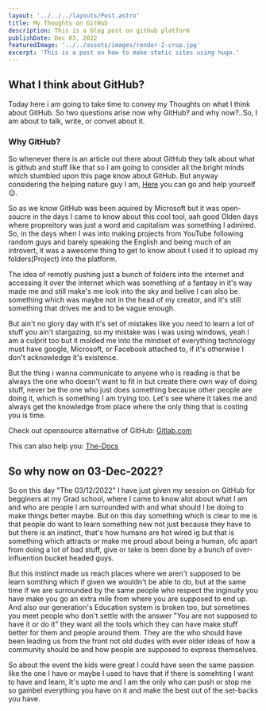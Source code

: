 ```yaml
---
layout: '../../../layouts/Post.astro'
title: My Thoughts on GitHub
description: This is a blog post on github platform
publishDate: Dec 03, 2022
featuredImage: '../../assets/images/render-2-crop.jpg'
excerpt: 'This is a post on how to make static sites using hugo.'
---
```


## What I think about GitHub?

Today here i am going to take time to convey my Thoughts on what I think about GitHub. So two questions arise now why GitHub? and why now?..So, I am about to talk, write, or convet about it.

### Why GitHub?
So whenever there is an article out there about GitHub they talk about what is github and stuff like that so I am going to consider all the bright minds which stumbled upon this page know about GitHub. But anyway considering the helping nature guy I am, [Here](https://docs.github.com/en) you can go and help yourself 😉.

So as we know GitHub was been aquired by Microsoft but it was open-soucre in the days I came to know about this cool tool, aah good Olden days where propreitory was just a word and capitalism was something I admired. So, in the days when I was into making projects from YouTube following random guys and barely speaking the English and being much of an introvert, it was a awesome thing to get to know about I used it to upload my folders(Project) into the platform.

The idea of remotly pushing just a bunch of folders into the internet and accessing it over the internet which was something of a fantasy in it's way made me and still make's me look into the sky and belive I can also be something which was maybe not in the head of my creator, and it's still something that drives me and to be vague enough.


But ain't no glory day with it's set of mistakes like you need to learn a lot of stuff you ain't stargazing, so my mistake was i was using windows, yeah I am a culprit too but it molded me into the mindset of everything technology must have google, Microsoft, or Facebook attached to, if it's otherwise I don't acknowledge it's existence.

But the thing i wanna communicate to anyone who is reading is that be always the one who doesn't want to fit in but create there own way of doing stuff, never be the one who just does something because other people are doing it, which is something I am trying too. Let's see where it takes me and always get the knowledge from place where the only thing that is costing you is time.

Check out opensource alternative of GitHub: [Gitlab.com](https://gitlab.com/)

This can also help you: [The-Docs](https://docs.gitlab.com/)

## So why now on 03-Dec-2022?

So on this day "The 03/12/2022" I have just given my session on GitHub for begginers at my Grad school, where I came to know alot about what I am and who are people I am surrounded with and what should I be doing to make things better maybe. But on this day something which is clear to me is that people do want to learn something new not just because they have to but there is an instinct, that's how humans are hot wired ig but that is something which attracts or make me proud about being a human, ofc apart from doing a lot of bad stuff, give or take is been done by a bunch of over-influention bucket headed guys.

But this instinct made us reach places where we aren't supposed to be learn somthing which if given we wouldn't be able to do, but at the same time if we are surrounded by the same people who respect the inginuity you have make you go an extra mile from where you are supposed to end up. And also our generation's Education system is broken too, but sometimes you meet people who don't settle with the answer "You are not supposed to have it or do it" they want all the tools which they can have make stuff better for them and people around them. They are the who should have been leading us from the front not old dudes with ever older ideas of how a community should be and how people are supposed to express themselves.

So about the event the kids were great I could have seen the same passion like the one I have or maybe I used to have that if there is somehting I want to have and learn, It's upto me and I am the only who can push or stop me so gambel everything you have on it and make the best out of the set-backs you have.